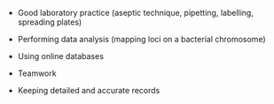 *	Good laboratory practice (aseptic technique, pipetting, labelling, spreading plates)

*	Performing data analysis (mapping loci on a bacterial chromosome)

*	Using online databases

*	Teamwork

*	Keeping detailed and accurate records
